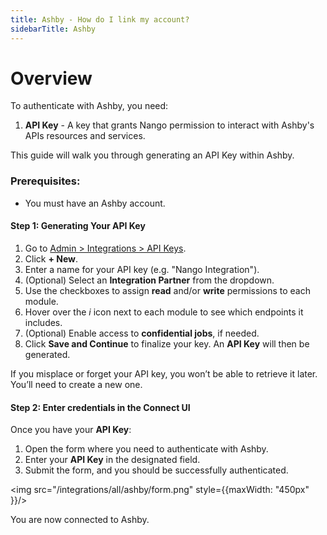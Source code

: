 ```yaml
---
title: Ashby - How do I link my account?
sidebarTitle: Ashby
---
```


# Overview

To authenticate with Ashby, you need:
1. **API Key** - A key that grants Nango permission to interact with Ashby's APIs resources and services.

This guide will walk you through generating an API Key within Ashby.


### Prerequisites:

- You must have an Ashby account.

#### Step 1: Generating Your API Key
1. Go to [Admin > Integrations > API Keys](https://app.ashbyhq.com/admin/api/keys).
2. Click **+ New**.
3. Enter a name for your API key (e.g. "Nango Integration").
4. (Optional) Select an **Integration Partner** from the dropdown.
5. Use the checkboxes to assign **read** and/or **write** permissions to each module.
6. Hover over the *i* icon next to each module to see which endpoints it includes.
7. (Optional) Enable access to **confidential jobs**, if needed.
8. Click **Save and Continue** to finalize your key. An **API Key** will then be generated.

<Tip> If you misplace or forget your API key, you won’t be able to retrieve it later. You’ll need to create a new one.</Tip>
#### Step 2: Enter credentials in the Connect UI

Once you have your **API Key**:
1. Open the form where you need to authenticate with Ashby.
2. Enter your **API Key** in the designated field.
3. Submit the form, and you should be successfully authenticated.

<img src="/integrations/all/ashby/form.png" style={{maxWidth: "450px" }}/>

You are now connected to Ashby.
